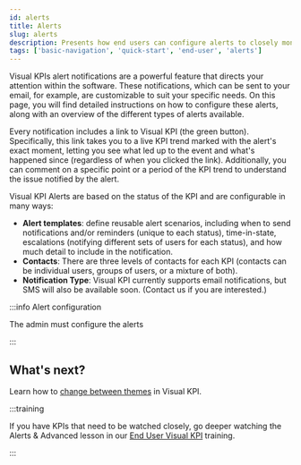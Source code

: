 ```yaml
---
id: alerts
title: Alerts
slug: alerts
description: Presents how end users can configure alerts to closely monitor critical KPIs in Transpara's Visual KPIs software.
tags: ['basic-navigation', 'quick-start', 'end-user', 'alerts']
---
```



Visual KPIs alert notifications are a powerful feature that directs your attention within the software. These notifications, which can be sent to your email, for example, are customizable to suit your specific needs. On this page, you will find detailed instructions on how to configure these alerts, along with an overview of the different types of alerts available.

Every notification includes a link to Visual KPI (the green button). Specifically, this link takes you to a live KPI trend marked with the alert's exact moment, letting you see what led up to the event and what's happened since (regardless of when you clicked the link). Additionally, you can comment on a specific point or a period of the KPI trend to understand the issue notified by the alert.

<StylizedImage
  imgURL="/img/docs/end-user/basic-navigation/alets/visualization-alerts-notification.png"
  alt="Alert notification example"
/>

Visual KPI Alerts are based on the status of the KPI and are configurable in many ways:
- **Alert templates**: define reusable alert scenarios, including when to send notifications and/or reminders (unique to each status), time-in-state, escalations (notifying different sets of users for each status), and how much detail to include in the notification.
- **Contacts**: There are three levels of contacts for each KPI (contacts can be individual users, groups of users, or a mixture of both).
- **Notification Type**: Visual KPI currently supports email notifications, but SMS will also be available soon. (Contact us if you are interested.)

<StylizedImage
  imgURL="/img/docs/end-user/basic-navigation/alets/visualization-alerts-trend.png"
  alt="Alert trend"
/>

:::info Alert configuration

The admin must configure the alerts 

:::

## What's next? 

Learn how to [change between themes](/docs/end-user/basic-navigation/dark-light-theme) in Visual KPI.

:::training

If you have KPIs that need to be watched closely, go deeper watching the Alerts & Advanced lesson in our [End User Visual KPI](https://www.transpara.com/lesson/search-end-user/) training.

:::

